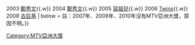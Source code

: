 {{Navbox with columns
|name    = MTV亞洲大獎香港地區最受歡迎歌手
|title   = '''<span style="color:006BDC;">'''[[MTV亞洲大獎|MTV亞洲大獎]]香港地區最受歡迎歌手'''
|titlestyle = background: #FDFF55
|list1 = {{nowrap begin}}
2002 [[鄭秀文]]{{.w}}
2003 [[鄭秀文]]{{.w}}
2004 [[鄭秀文]]{{.w}}
2005 [[容祖兒]]{{.w}}
2006 [[Twins]]{{.w}}
2008 [[古巨基]]
{{nowrap end}}
| below  = 註：2007年、2009年、2010年沒有MTV亞洲大獎，原因不明。}}
<noinclude>
[[Category:MTV亞洲大獎]]
</noinclude>